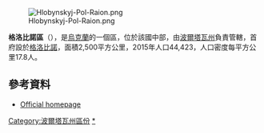 [[Image:Hlobynskyj-Pol-Raion.png|right]]

'''格洛比諾區'''（{{lang-uk|Глобинський район}}），是[[烏克蘭|烏克蘭]]的一個區，位於該國中部，由[[波爾塔瓦州|波爾塔瓦州]]負責管轄，首府設於[[格洛比諾|格洛比諾]]，面積2,500平方公里，2015年人口44,423，人口密度每平方公里17.8人。

==參考資料==
*[https://web.archive.org/web/20120910031355/http://www.adm-pl.gov.ua/globyn/ua Official homepage]
{{Poltava-geo-stub}}
{{DEFAULTSORT:Глобинський район}}
[[Category:波爾塔瓦州區份|Category:波爾塔瓦州區份]]
[[Category:格洛比諾區|*]]